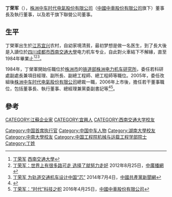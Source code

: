 '''丁荣军'''（{{bd|1961年|11月12日|}}），[[株洲中车时代电氣股份有限公司|株洲中车时代电氣股份有限公司]]（[[中國中車股份有限公司|中國中車股份有限公司]]旗下）董事長及執行董事，以及若干旗下聯營公司董事。

== 生平 ==
丁榮軍出生於[[江苏|江苏]][[宜兴|宜兴]]农村，自幼家境清貧，最初梦想是做一名医生，到了長大後是入讀位於[[四川|四川]][[成都市|成都市]][[西南交通大學|西南交通大學]]电力机车专业，自此對火車結下不解緣，直至1984年畢業止<ref>[http://alumni.swjtu.edu.cn/site/xnjdxyh/m/cnt/?id=1461 丁荣军] {{Wayback|url=http://alumni.swjtu.edu.cn/site/xnjdxyh/m/cnt/?id=1461 |date=20180127161109 }}[[西南交通大學|西南交通大學]]</ref><ref>[http://news.sohu.com/20120825/n351517474.shtml 丁荣军：世界上有很多路可走 选择了就努力走好] {{Wayback|url=http://news.sohu.com/20120825/n351517474.shtml |date=20161112140515 }}2012年8月25日，[[中廣播網|中廣播網]]</ref><ref>[http://cpc.people.com.cn/n/2014/0704/c68742-25237645.html 丁荣军 为轨道交通机车设计中国“芯”] {{Wayback|url=http://cpc.people.com.cn/n/2014/0704/c68742-25237645.html |date=20180127224942 }}2014年7月4日，[[中國共產黨新聞網|中國共產黨新聞網]]</ref>。

1984年，丁榮軍開始任職位於[[株洲市|株洲市]]的[[铁道部|铁道部]][[株洲电力机车研究所|株洲电力机车研究所]]，委任若科研處副處長兼項目經理、副所長、副總工程師、總工程師等職位。2005年，委任改組後[[株洲中车时代电氣股份有限公司|株洲中车时代电氣股份有限公司]]總裁一職，2006年上市後，擔任若干董事職位，包括董事長、執行董事、總經理兼黨委副書記等<ref>{{Cite web |url=http://www.hkexnews.hk/listedco/listconews/SEHK/2016/0421/LTN20160421202_C.pdf |title=株洲中车时代电氣股份有限公司2015年報 |accessdate=2016-12-16 |archive-date=2016-12-20 |archive-url=https://web.archive.org/web/20161220210509/http://www.hkexnews.hk/listedco/listconews/SEHK/2016/0421/LTN20160421202_C.pdf |dead-url=no }}</ref><ref>[http://www.crrcgc.cc/g10352/s19427/t266524.aspx 丁荣军：“时代”科技之帜] {{Wayback|url=http://www.crrcgc.cc/g10352/s19427/t266524.aspx |date=20161220191018 }}2016年4月25日，[[中國中車股份有限公司|中國中車股份有限公司]]</ref>。

==參考==
{{reflist}}

{{中国轨道交通装备企业}}
{{中国工程院机械与运载工程学部院士}}
{{中国汽车工程学会会士}}

{{Authority control}}
{{DEFAULTSORT:D}}
[[Category:中国首席执行官|Category:中国首席执行官]]
[[Category:中国中车人物|Category:中国中车人物]]
[[CATEGORY:江蘇企业家|CATEGORY:江蘇企业家]]
[[CATEGORY:宜興人|CATEGORY:宜興人]]
[[CATEGORY:西南交通大学校友|CATEGORY:西南交通大学校友]]
[[Category:湖南大學校友|Category:湖南大學校友]]
[[Category:中南大學校友|Category:中南大學校友]]
[[Category:中国工程院机械与运载工程学部院士|Category:中国工程院机械与运载工程学部院士]]
[[Category:丁姓|Category:丁姓]]